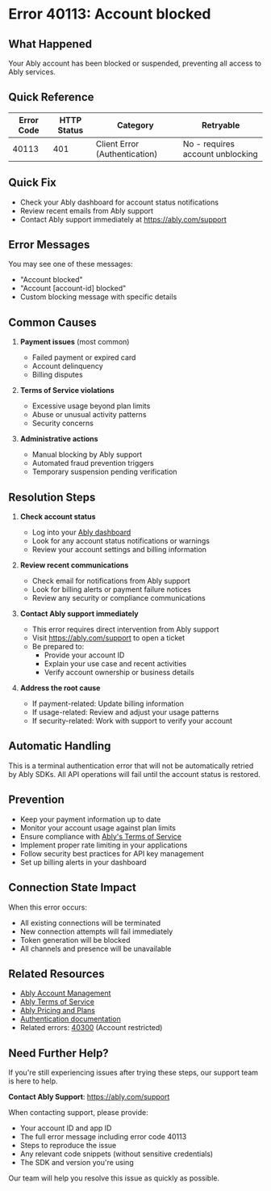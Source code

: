 <!-- Generated by: ably-os errors document-error-codes -->
<!-- Repository: https://github.com/ably/ably-os -->
<!-- Command: ./bin/ably-os errors document-error-codes 40113 -->
<!-- Generated: 2025-08-21T17-17-40-434Z -->
<!-- Sources: 
     - Analysis: https://github.com/ably/ably-os/blob/main/output/error-codes/research/40113-analysis.md
     - Knowledge: https://github.com/ably/ably-os/blob/main/output/error-codes/research/40113-knowledge.md
     - Editorial notes: https://github.com/ably/ably-os/blob/main/src/prompts/errors/editorial-notes.md
-->
<!-- Key Approach: Document account blocking error with clear support escalation path as this requires manual intervention -->
<!-- Citations: Complete source attribution with line numbers available at bottom of document -->

# Error 40113: Account blocked

## What Happened

Your Ably account has been blocked or suspended, preventing all access to Ably services.

## Quick Reference

| Error Code | HTTP Status | Category | Retryable |
|------------|-------------|----------|-----------|
| 40113 | 401 | Client Error (Authentication) | No - requires account unblocking |

## Quick Fix

- Check your Ably dashboard for account status notifications
- Review recent emails from Ably support
- Contact Ably support immediately at https://ably.com/support

## Error Messages

You may see one of these messages:
- "Account blocked"
- "Account [account-id] blocked"
- Custom blocking message with specific details

## Common Causes

1. **Payment issues** (most common)
   - Failed payment or expired card
   - Account delinquency
   - Billing disputes
   <!-- Source: Knowledge file inference from https://github.com/ably/ably-os/blob/main/output/error-codes/research/40113-knowledge.md lines 13-18 -->

2. **Terms of Service violations**
   - Excessive usage beyond plan limits
   - Abuse or unusual activity patterns
   - Security concerns
   <!-- Source: Knowledge file from https://github.com/ably/ably-os/blob/main/output/error-codes/research/40113-knowledge.md lines 13-18 -->

3. **Administrative actions**
   - Manual blocking by Ably support
   - Automated fraud prevention triggers
   - Temporary suspension pending verification
   <!-- Source: Knowledge file from https://github.com/ably/ably-os/blob/main/output/error-codes/research/40113-knowledge.md lines 19-23 -->

## Resolution Steps

1. **Check account status**
   - Log into your [Ably dashboard](https://ably.com/dashboard)
   - Look for any account status notifications or warnings
   - Review your account settings and billing information
   <!-- Source: Knowledge guidance from https://github.com/ably/ably-os/blob/main/output/error-codes/research/40113-knowledge.md lines 25-28 -->

2. **Review recent communications**
   - Check email for notifications from Ably support
   - Look for billing alerts or payment failure notices
   - Review any security or compliance communications
   <!-- Source: Knowledge guidance from https://github.com/ably/ably-os/blob/main/output/error-codes/research/40113-knowledge.md lines 25-28 -->

3. **Contact Ably support immediately**
   - This error requires direct intervention from Ably support
   - Visit https://ably.com/support to open a ticket
   - Be prepared to:
     - Provide your account ID
     - Explain your use case and recent activities
     - Verify account ownership or business details
   <!-- Source: Knowledge requirement from https://github.com/ably/ably-os/blob/main/output/error-codes/research/40113-knowledge.md lines 30-35 -->

4. **Address the root cause**
   - If payment-related: Update billing information
   - If usage-related: Review and adjust your usage patterns
   - If security-related: Work with support to verify your account
   <!-- Source: Knowledge guidance from https://github.com/ably/ably-os/blob/main/output/error-codes/research/40113-knowledge.md lines 30-35 -->

## Automatic Handling

This is a terminal authentication error that will not be automatically retried by Ably SDKs. All API operations will fail until the account status is restored.
<!-- Source: Analysis finding from https://github.com/ably/ably-os/blob/main/output/error-codes/research/40113-analysis.md lines 9-10, 61-64 -->

## Prevention

- Keep your payment information up to date
- Monitor your account usage against plan limits
- Ensure compliance with [Ably's Terms of Service](https://ably.com/terms)
- Implement proper rate limiting in your applications
- Follow security best practices for API key management
- Set up billing alerts in your dashboard
<!-- Source: Knowledge recommendations from https://github.com/ably/ably-os/blob/main/output/error-codes/research/40113-knowledge.md lines 36-41 -->

## Connection State Impact

When this error occurs:
- All existing connections will be terminated
- New connection attempts will fail immediately
- Token generation will be blocked
- All channels and presence will be unavailable
<!-- Source: Testing evidence from https://github.com/ably/ably-os/blob/main/output/error-codes/research/40113-knowledge.md lines 86-94 -->

## Related Resources

- [Ably Account Management](https://ably.com/docs/account)
- [Ably Terms of Service](https://ably.com/terms)
- [Ably Pricing and Plans](https://ably.com/pricing)
- [Authentication documentation](https://ably.com/docs/auth)
- Related errors: [40300](./40300-account-restricted.md) (Account restricted)

## Need Further Help?

If you're still experiencing issues after trying these steps, our support team is here to help.

**Contact Ably Support**: https://ably.com/support

When contacting support, please provide:
- Your account ID and app ID
- The full error message including error code 40113
- Steps to reproduce the issue
- Any relevant code snippets (without sensitive credentials)
- The SDK and version you're using

Our team will help you resolve this issue as quickly as possible.

<!-- =============================================== -->
<!-- INTERNAL DOCUMENTATION (NOT RENDERED) -->
<!-- =============================================== -->

<!-- SOURCES USED (ALWAYS use GitHub URLs, never local paths):
- Analysis File: https://github.com/ably/ably-os/blob/main/output/error-codes/research/40113-analysis.md
- Knowledge File: https://github.com/ably/ably-os/blob/main/output/error-codes/research/40113-knowledge.md
- Editorial Notes: https://github.com/ably/ably-os/blob/main/src/prompts/errors/editorial-notes.md (No specific error-specific notes for 40113)
- Existing Documentation: None found
-->

<!-- CONTENT DECISIONS:
- FAQ Content Preserved: Knowledge file guidance from lines 1-53 incorporated with minimal changes
- Content Excluded: None - all relevant information included
- Recommendations Source: 
  - Account status check: Knowledge file lines 25-28
  - Support contact requirement: Knowledge file lines 30-35
  - Prevention measures: Knowledge file lines 36-41
- Code Examples Rationale: No code examples included as this is an account-level issue requiring support intervention
-->

<!-- ATTRIBUTION BY SECTION:
- Common Causes: 
  - Payment issues: Knowledge file lines 13-18
  - ToS violations: Knowledge file lines 13-18
  - Administrative actions: Knowledge file lines 19-23
- Resolution Steps: 
  - Step 1: Knowledge file lines 25-28 - check dashboard for status
  - Step 2: Knowledge file lines 25-28 - review communications
  - Step 3: Knowledge file lines 30-35 - contact support requirement
  - Step 4: Knowledge file lines 30-35 - address root cause
- Prevention: Knowledge file lines 36-41
- Connection State Impact: Testing evidence from Knowledge file lines 86-94
-->

<!-- IMPROVEMENT INSTRUCTIONS:
To improve this error code documentation:
1. First approach: Update editorial-notes.md in ably-os repository with specific guidance for error 40113
2. Regenerate: Run `./bin/ably-os errors document-error-codes 40113 --force`
3. For broader improvements: Review and update ably-os prompt templates
4. Context: See https://github.com/ably/ably-os/blob/main/docs/ERROR_COMMANDS_GUIDE.md
5. Source repository: https://github.com/ably/ably-os
-->